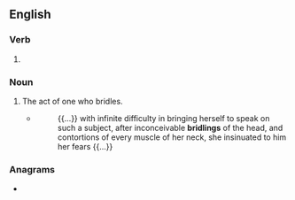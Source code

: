==English==

===Verb===
{{head|en|verb form}}

# {{present participle of|en|bridle|nocat=1}}

===Noun===
{{en-noun}}

# The act of one who bridles.
#* {{rfdatek|en|Maria Edgeworth}}
#*: {{...}} with infinite difficulty in bringing herself to speak on such a subject, after inconceivable '''bridlings''' of the head, and contortions of every muscle of her neck, she insinuated to him her fears {{...}}

===Anagrams===
* {{anagrams|en|a=bdgiilnr|birdling}}